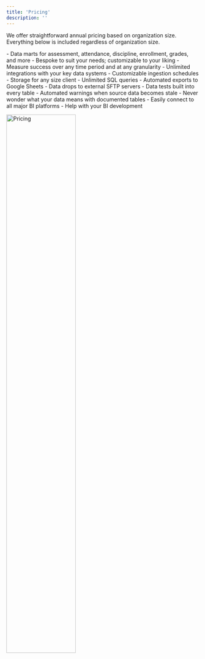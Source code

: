 ```yaml
---
title: 'Pricing'
description: ''
---
```


We offer straightforward annual pricing based on organization size. Everything below is included regardless of organization size.


<Steps>
  <Step title="A data warehouse that's built for education" icon="code">
     - Data marts for assessment, attendance, discipline, enrollment, grades, and more
     - Bespoke to suit your needs; customizable to your liking
     - Measure success over any time period and at any granularity
  </Step>
  <Step title="All your data in one place" icon="code-branch">
     - Unlimited integrations with your key data systems
     - Customizable ingestion schedules
     - Storage for any size client
  </Step>
  <Step title="Export data when and where you need it" icon="terminal">
     - Unlimited SQL queries
     - Automated exports to Google Sheets
     - Data drops to external SFTP servers
  </Step>
  <Step title="Analysis you can trust" icon="laptop-code">
     - Data tests built into every table
     - Automated warnings when source data becomes stale
     - Never wonder what your data means with documented tables
  </Step>
  <Step title="Create reports and dashboards" icon="gear">
     - Easily connect to all major BI platforms
     - Help with your BI development
  </Step>
</Steps>

<img
  className="block"
  src="/images/pricing_table.png"
  alt="Pricing"
  width="60%"
/>

